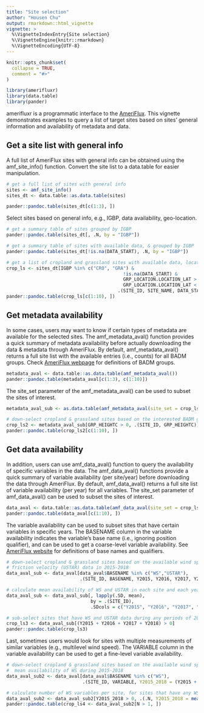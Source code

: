 ```yaml
---
title: "Site selection"
author: "Housen Chu"
output: rmarkdown::html_vignette
vignette: >
  %\VignetteIndexEntry{Site selection}
  %\VignetteEngine{knitr::rmarkdown}
  %\VignetteEncoding{UTF-8}
---
```


```r
knitr::opts_chunk$set(
  collapse = TRUE,
  comment = "#>"
)
```

```r
library(amerifluxr)
library(data.table)
library(pander)
```

amerifluxr is a programmatic interface to the [AmeriFlux](https://ameriflux.lbl.gov/). This vignette demonstrates examples to query a list of target sites based on sites' general information and availability of metadata and data.    

## Get a site list with general info

A full list of AmeriFlux sites with general info can be obtained using the amf_site_info() function. Convert the site list to a data.table for easier manipulation.

```r
# get a full list of sites with general info
sites <- amf_site_info()
sites_dt <- data.table::as.data.table(sites)

pander::pandoc.table(sites_dt[c(1:3), ])

```

Select sites based on general info, e.g., IGBP, data availability, geo-location. 

```r
# get a summary table of sites grouped by IGBP
pander::pandoc.table(sites_dt[, .N, by = "IGBP"])

# get a summary table of sites with available data, & grouped by IGBP
pander::pandoc.table(sites_dt[!is.na(DATA_START), .N, by = "IGBP"])

# get a list of cropland and grassland sites with available data, located within 30-50 degree N in latitude
crop_ls <- sites_dt[IGBP %in% c("CRO", "GRA") &
                                           !is.na(DATA_START) &
                                           GRP_LOCATION.LOCATION_LAT > 30 &
                                           GRP_LOCATION.LOCATION_LAT < 50,
                                         .(SITE_ID, SITE_NAME, DATA_START, DATA_END)]
pander::pandoc.table(crop_ls[c(1:10), ])

```

## Get metadata availability

In some cases, users may want to know if certain types of metadata are available for the selected sites. The amf_metadata_aval() function provides a quick summary of metadata availability before actually downloading the data & metadata through AmeriFlux. By default, amf_metadata_aval() returns a full site list with the available entries (i.e., counts) for all BADM groups. Check [AmeriFlux webpage](https://ameriflux.lbl.gov/data/badm/badm-basics/) for definitions of BADM groups.     

```r
metadata_aval <- data.table::as.data.table(amf_metadata_aval())
pander::pandoc.table(metadata_aval[c(1:3), c(1:10)])
```

The site_set parameter of the amf_metadata_aval() can be used to subset the sites of interest.

```r
metadata_aval_sub <- as.data.table(amf_metadata_aval(site_set = crop_ls$SITE_ID))

# down-select cropland & grassland sites based on the interested BADM group, e.g., canopy height (GRP_HEIGHTC)
crop_ls2 <- metadata_aval_sub[GRP_HEIGHTC > 0, .(SITE_ID, GRP_HEIGHTC)][order(-GRP_HEIGHTC)]
pander::pandoc.table(crop_ls2[c(1:10), ])
```

## Get data availability

In addition, users can use amf_data_aval() function to query the availability of specific variables in the data. The amf_data_aval() functions provide a quick summary of variable availability (per site/year) before downloading the data through AmeriFlux. By default, amf_data_aval() returns a full site list of variable availability (per year) for all variables. The site_set parameter of amf_data_aval() can be used to subset the sites of interest. 

```r
data_aval <- data.table::as.data.table(amf_data_aval(site_set = crop_ls2$SITE_ID))
pander::pandoc.table(data_aval[c(1:10), ])
```

The variable availability can be used to subset sites that have certain variables in specific years. The BASENAME column in the variable availability indicates the variable's base name (i.e., ignoring position qualifier), and can be used to get a coarse-level variable availability. See [AmeriFlux website](https://ameriflux.lbl.gov/data/aboutdata/data-variables/) for definitions of base names and qualifiers.

```r
# down-select cropland & grassland sites based on the available wind speed (WS) and 
# friction velocity (USTAR) data in 2015-2018
data_aval_sub <- data_aval[data_aval$BASENAME %in% c("WS","USTAR"),
                           .(SITE_ID, BASENAME, Y2015, Y2016, Y2017, Y2018)]

# calculate mean availability of WS and USTAR in each site and each year
data_aval_sub <- data_aval_sub[, lapply(.SD, mean), 
                               by = .(SITE_ID),
                               .SDcols = c("Y2015", "Y2016", "Y2017", "Y2018")]

# sub-select sites that have WS and USTAR data during any periods of 2015-2018
crop_ls3 <- data_aval_sub[(Y2015 + Y2016 + Y2017 + Y2018) > 0]
pander::pandoc.table(crop_ls3)

```

Last, sometimes users would look for sites with multiple measurements of similar variables (e.g., multilevel wind speed). The VARIABLE column in the variable availability can be used to get a fine-level variable availability.

```r
# down-select cropland & grassland sites based on the available wind speed (WS) data,
#  mean availability of WS during 2015-2018
data_aval_sub2 <- data_aval[data_aval$BASENAME %in% c("WS"),
                            .(SITE_ID, VARIABLE, Y2015_2018 = (Y2015 + Y2016 + Y2017 + Y2018)/4)]

# calculate number of WS variables per site, for sites that have any WS data during 2015-2018
data_aval_sub2 <- data_aval_sub2[Y2015_2018 > 0, .(.N, Y2015_2018 = mean(Y2015_2018)), .(SITE_ID)]
pander::pandoc.table(crop_ls4 <- data_aval_sub2[N > 1, ])

```


